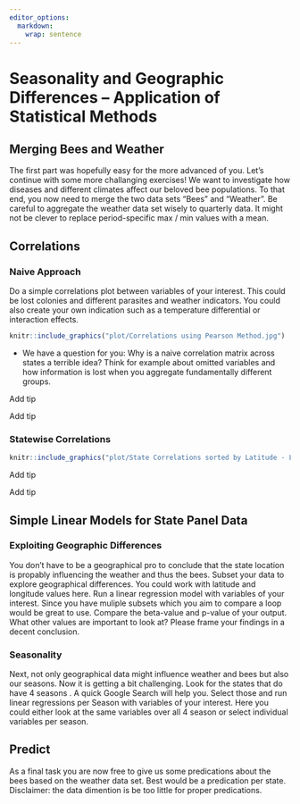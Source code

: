 ```yaml
---
editor_options: 
  markdown: 
    wrap: sentence
---
```


\newpage

# Seasonality and Geographic Differences -- Application of Statistical Methods

## Merging Bees and Weather

The first part was hopefully easy for the more advanced of you. 
Let's continue with some more challanging exercises! We want to investigate how diseases and different climates affect our beloved bee populations. To that end, you now need to merge the two data sets "Bees" and "Weather".
Be careful to aggregate the weather data set wisely to quarterly data. It might not be clever to replace period-specific max / min values with a mean.

## Correlations

### Naive Approach

Do a simple correlations plot between variables of your interest. This could be lost colonies and different parasites and weather indicators. You could also create your own indication such as a temperature differential or interaction effects.

```r
knitr::include_graphics("plot/Correlations using Pearson Method.jpg")
```

* We have a question for you: Why is a naive correlation matrix across states a terrible idea? Think for example about omitted variables and how information is lost when you aggregate fundamentally different groups. 


::: {.tips .r data-latex="r"}
Add tip
:::

::: {.tipsp .python data-latex="p"}
Add tip
:::

### Statewise Correlations

```r
knitr::include_graphics("plot/State Correlations sorted by Latitude - Lost Colonies and Temperature ex Hawaii.jpg")
```

::: {.tips .r data-latex="r"}
Add tip
:::

::: {.tipsp .python data-latex="p"}
Add tip
:::


## Simple Linear Models for State Panel Data

### Exploiting Geographic Differences

You don't have to be a geographical pro to conclude that the state location is propably influencing the weather and thus the bees. Subset your data to explore geographical differences. You could work with latitude and	longitude values here. Run a linear regression model with variables of your interest. Since you have muliple subsets which you aim to compare a loop would be great to use. Compare the beta-value and p-value of your output. What other values are important to look at? 
Please frame your findings in a decent conclusion. 


### Seasonality

Next, not only geographical data might influence weather and bees but also our seasons. Now it is getting a bit challenging. Look for the states that do have 4 seasons . A quick Google Search will help you. Select those and run linear regressions per Season with variables of your interest. Here you could either look at the same variables over all 4 season or select individual variables per season.

## Predict 

As a final task you are now free to give us some predications about the bees based on the weather data set. Best would be a predication per state.
Disclaimer: the data dimention is be too little for proper predications.
